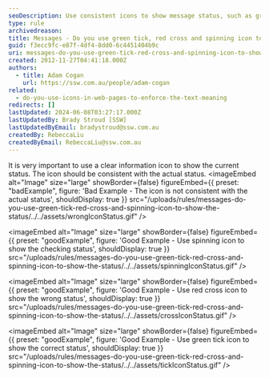 ```yaml
---
seoDescription: Use consistent icons to show message status, such as green tick, red cross and spinning icon.
type: rule
archivedreason:
title: Messages - Do you use green tick, red cross and spinning icon to show the status?
guid: f3ecc9fc-e87f-4df4-8dd0-6c4451404b9c
uri: messages-do-you-use-green-tick-red-cross-and-spinning-icon-to-show-the-status
created: 2012-11-27T04:41:18.000Z
authors:
  - title: Adam Cogan
    url: https://ssw.com.au/people/adam-cogan
related:
  - do-you-use-icons-in-web-pages-to-enforce-the-text-meaning
redirects: []
lastUpdated: 2024-06-08T03:27:17.000Z
lastUpdatedBy: Brady Stroud [SSW]
lastUpdatedByEmail: bradystroud@ssw.com.au
createdBy: RebeccaLiu
createdByEmail: RebeccaLiu@ssw.com.au
---
```


It is very important to use a clear information icon to show the current status. The icon should be consistent with the actual status.
<imageEmbed
  alt="Image"
  size="large"
  showBorder={false}
  figureEmbed={{
    preset: "badExample",
    figure: 'Bad Example - The icon is not consistent with the actual status',
    shouldDisplay: true
  }}
  src="/uploads/rules/messages-do-you-use-green-tick-red-cross-and-spinning-icon-to-show-the-status/../../assets/wrongIconStatus.gif"
/>

<imageEmbed
  alt="Image"
  size="large"
  showBorder={false}
  figureEmbed={{
    preset: "goodExample",
    figure: 'Good Example - Use spinning icon to show the checking status',
    shouldDisplay: true
  }}
  src="/uploads/rules/messages-do-you-use-green-tick-red-cross-and-spinning-icon-to-show-the-status/../../assets/spinningIconStatus.gif"
/>

<imageEmbed
  alt="Image"
  size="large"
  showBorder={false}
  figureEmbed={{
    preset: "goodExample",
    figure: 'Good Example - Use red cross icon to show the wrong status',
    shouldDisplay: true
  }}
  src="/uploads/rules/messages-do-you-use-green-tick-red-cross-and-spinning-icon-to-show-the-status/../../assets/crossIconStatus.gif"
/>

<imageEmbed
  alt="Image"
  size="large"
  showBorder={false}
  figureEmbed={{
    preset: "goodExample",
    figure: 'Good Example - Use green tick icon to show the correct status',
    shouldDisplay: true
  }}
  src="/uploads/rules/messages-do-you-use-green-tick-red-cross-and-spinning-icon-to-show-the-status/../../assets/tickIconStatus.gif"
/>
